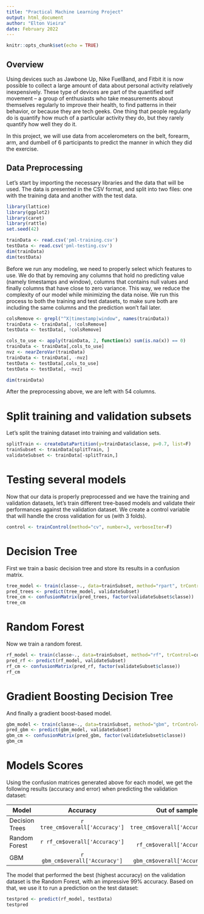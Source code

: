 ```yaml
---
title: "Practical Machine Learning Project"
output: html_document
author: "Elton Vieira"
date: February 2022
---
```


```r
knitr::opts_chunk$set(echo = TRUE)
```

## Overview

Using devices such as Jawbone Up, Nike FuelBand, and Fitbit it is now possible to collect a large amount of data about personal activity relatively inexpensively. These type of devices are part of the quantified self movement – a group of enthusiasts who take measurements about themselves regularly to improve their health, to find patterns in their behavior, or because they are tech geeks. One thing that people regularly do is quantify how much of a particular activity they do, but they rarely quantify how well they do it.

In this project, we will use data from accelerometers on the belt, forearm, arm, and dumbell of 6 participants to predict the manner in which they did the exercise.

## Data Preprocessing

Let's start by importing the necessary libraries and the data that will be used. The data is presented in the CSV format, and split into two files: one with the training data and another with the test data.

``` r
library(lattice)
library(ggplot2)
library(caret)
library(rattle)
set.seed(42)
```

``` r

trainData <- read.csv('pml-training.csv')
testData <- read.csv('pml-testing.csv')
dim(trainData)
dim(testData)

```

Before we run any modeling, we need to properly select which features to use. We do that by removing any columns that hold no predicting value (namely timestamps and window), columns that contains null values and finally columns that have close to zero variance. This way, we reduce the complexity of our model while minimizing the data noise. We run this process to both the training and test datasets, to make sure both are including the same columns and the prediction won't fail later.


``` r

colsRemove <- grepl("^X|timestamp|window", names(trainData))
trainData <- trainData[, !colsRemove]
testData <- testData[, !colsRemove]

cols_to_use <- apply(trainData, 2, function(x) sum(is.na(x)) == 0)
trainData <- trainData[,cols_to_use]
nvz <- nearZeroVar(trainData)
trainData <- trainData[, -nvz]
testData <- testData[,cols_to_use]
testData <- testData[, -nvz]

dim(trainData)
```

After the preprocessing above, we are left with 54 columns.

# Split training and validation subsets

Let's split the training dataset into training and validation sets.

``` r
splitTrain <- createDataPartition(y=trainData$classe, p=0.7, list=F)
trainSubset <- trainData[splitTrain, ]
validateSubset <- trainData[-splitTrain,]
```
# Testing several models

Now that our data is properly preprocessed and we have the training and validation datasets, let's train different tree-based models and validate their performances against the validation dataset. We create a control variable that will handle the cross validation for us (with 3 folds).

``` r
control <- trainControl(method="cv", number=3, verboseIter=F)
```
# Decision Tree

First we train a basic decision tree and store its results in a confusion matrix.

``` r
tree_model <- train(classe~., data=trainSubset, method="rpart", trControl=control, tuneLength=2)
pred_trees <- predict(tree_model, validateSubset)
tree_cm <- confusionMatrix(pred_trees, factor(validateSubset$classe))
tree_cm
```

# Random Forest

Now we train a random forest.

``` r
rf_model <- train(classe~., data=trainSubset, method="rf", trControl=control, tuneLength=2)
pred_rf <- predict(rf_model, validateSubset)
rf_cm <- confusionMatrix(pred_rf, factor(validateSubset$classe))
rf_cm
```

# Gradient Boosting Decision Tree

And finally a gradient boost-based model.

``` r
gbm_model <- train(classe~., data=trainSubset, method="gbm", trControl=control, tuneLength=2, verbose=F)
pred_gbm <- predict(gbm_model, validateSubset)
gbm_cm <- confusionMatrix(pred_gbm, factor(validateSubset$classe))
gbm_cm
```

# Models Scores

Using the confusion matrices generated above for each model, we get the following results (accuracy and error) when predicting the validation dataset:


| Model         |  Accuracy                       | Out of sample error                 |
|---------------|:-------------------------------:|------------------------------------:|
| Decision Trees| `r tree_cm$overall['Accuracy']` | `r 1 - tree_cm$overall['Accuracy']` |
| Random Forest | `r rf_cm$overall['Accuracy']`    | `r 1 - rf_cm$overall['Accuracy']`    |
| GBM           | `r gbm_cm$overall['Accuracy']`   | `r 1 - gbm_cm$overall['Accuracy']`   |

The model that performed the best (highest accuracy) on the validation dataset is the Random Forest, with an impressive 99% accuracy. Based on that, we use it to run a prediction on the test dataset:

``` r
testpred <- predict(rf_model, testData)
testpred
```
